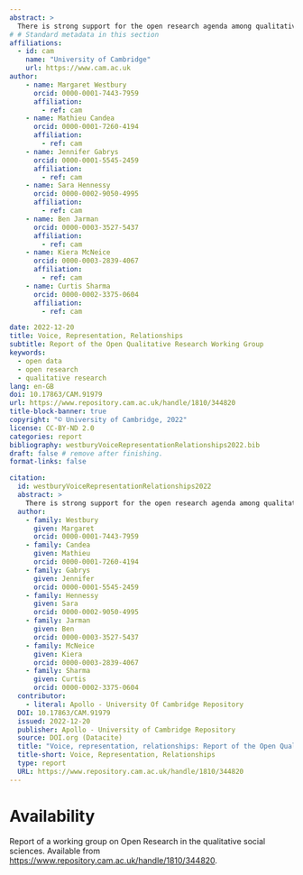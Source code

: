 ```yaml
---
abstract: >
  There is strong support for the open research agenda among qualitative researchers. This report broadly defines qualitative research as the exploration of communities’ and individuals’ perspectives and lived experiences and how people meaningfully construct and negotiate social worlds in specific contexts. Such research typically involves natural-language descriptions, rather than numerical measurements. However, University advocates of open research and funders’ open research policies tend to frame key tenets and desired outcomes in terms of the priorities, methodological approaches and quality markers of STEMM fields and the quantitative social sciences. Qualitative research is heterogeneous, and STEMM-oriented open-data policies can be at odds with qualitative researchers’ values. Instead of building trust and transparency into the research process, such policies can undermine or inhibit collaboration and engagement that are crucial for ongoing qualitative work. Nevertheless, many qualitative researchers – and we as a working group – feel that open research presents huge opportunities for innovation in our fields and, therefore, hope to make discussions about open research at Cambridge University more inclusive of qualitative researchers’ viewpoints. This report includes a number of concrete recommendations that respond to the dialogic, emergent, abundant and relational aspects of qualitative research by proposing context-specific guidelines, infrastructures and training resources.
# # Standard metadata in this section
affiliations:
  - id: cam
    name: "University of Cambridge"
    url: https://www.cam.ac.uk
author:
    - name: Margaret Westbury
      orcid: 0000-0001-7443-7959
      affiliation:
        - ref: cam
    - name: Mathieu Candea
      orcid: 0000-0001-7260-4194
      affiliation:
        - ref: cam
    - name: Jennifer Gabrys
      orcid: 0000-0001-5545-2459
      affiliation:
        - ref: cam
    - name: Sara Hennessy
      orcid: 0000-0002-9050-4995
      affiliation:
        - ref: cam
    - name: Ben Jarman
      orcid: 0000-0003-3527-5437
      affiliation:
        - ref: cam
    - name: Kiera McNeice
      orcid: 0000-0003-2839-4067
      affiliation:
        - ref: cam
    - name: Curtis Sharma
      orcid: 0000-0002-3375-0604
      affiliation:
        - ref: cam

date: 2022-12-20
title: Voice, Representation, Relationships
subtitle: Report of the Open Qualitative Research Working Group
keywords:  
  - open data
  - open research
  - qualitative research
lang: en-GB
doi: 10.17863/CAM.91979
url: https://www.repository.cam.ac.uk/handle/1810/344820
title-block-banner: true
copyright: "© University of Cambridge, 2022"
license: CC-BY-ND 2.0
categories: report
bibliography: westburyVoiceRepresentationRelationships2022.bib
draft: false # remove after finishing.
format-links: false

citation:
  id: westburyVoiceRepresentationRelationships2022
  abstract: >
    There is strong support for the open research agenda among qualitative researchers. This report broadly defines qualitative research as the exploration of communities’ and individuals’ perspectives and lived experiences and how people meaningfully construct and negotiate social worlds in specific contexts. Such research typically involves natural-language descriptions, rather than numerical measurements. However, University advocates of open research and funders’ open research policies tend to frame key tenets and desired outcomes in terms of the priorities, methodological approaches and quality markers of STEMM fields and the quantitative social sciences. Qualitative research is heterogeneous, and STEMM-oriented open-data policies can be at odds with qualitative researchers’ values. Instead of building trust and transparency into the research process, such policies can undermine or inhibit collaboration and engagement that are crucial for ongoing qualitative work. Nevertheless, many qualitative researchers – and we as a working group – feel that open research presents huge opportunities for innovation in our fields and, therefore, hope to make discussions about open research at Cambridge University more inclusive of qualitative researchers’ viewpoints. This report includes a number of concrete recommendations that respond to the dialogic, emergent, abundant and relational aspects of qualitative research by proposing context-specific guidelines, infrastructures and training resources.
  author:
    - family: Westbury
      given: Margaret
      orcid: 0000-0001-7443-7959
    - family: Candea
      given: Mathieu
      orcid: 0000-0001-7260-4194
    - family: Gabrys
      given: Jennifer
      orcid: 0000-0001-5545-2459
    - family: Hennessy
      given: Sara
      orcid: 0000-0002-9050-4995
    - family: Jarman
      given: Ben
      orcid: 0000-0003-3527-5437
    - family: McNeice
      given: Kiera
      orcid: 0000-0003-2839-4067
    - family: Sharma
      given: Curtis
      orcid: 0000-0002-3375-0604
  contributor:
    - literal: Apollo - University Of Cambridge Repository
  DOI: 10.17863/CAM.91979
  issued: 2022-12-20
  publisher: Apollo - University of Cambridge Repository
  source: DOI.org (Datacite)
  title: "Voice, representation, relationships: Report of the Open Qualitative Research Working Group"
  title-short: Voice, Representation, Relationships
  type: report
  URL: https://www.repository.cam.ac.uk/handle/1810/344820
---
```


# Availability

Report of a working group on Open Research in the qualitative social sciences. Available from <https://www.repository.cam.ac.uk/handle/1810/344820>.